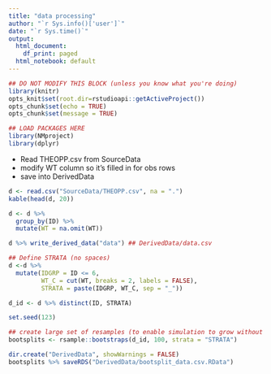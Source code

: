 ```yaml
---
title: "data processing"
author: "`r Sys.info()['user']`"
date: "`r Sys.time()`"
output:
  html_document:
    df_print: paged
  html_notebook: default
---
```



```r
## DO NOT MODIFY THIS BLOCK (unless you know what you're doing)
library(knitr)
opts_knit$set(root.dir=rstudioapi::getActiveProject())
opts_chunk$set(echo = TRUE)
opts_chunk$set(message = TRUE)
```

```r
## LOAD PACKAGES HERE
library(NMproject)
library(dplyr)

```

- Read THEOPP.csv from SourceData
- modify WT column so it's filled in for obs rows
- save into DerivedData

```r

d <- read.csv("SourceData/THEOPP.csv", na = ".")
kable(head(d, 20))

```

```r

d <- d %>%
  group_by(ID) %>%
  mutate(WT = na.omit(WT))

d %>% write_derived_data("data") ## DerivedData/data.csv

```


```r
## Define STRATA (no spaces)
d <-d %>%
  mutate(IDGRP = ID <= 6,
         WT_C = cut(WT, breaks = 2, labels = FALSE),
         STRATA = paste(IDGRP, WT_C, sep = "_"))

d_id <- d %>% distinct(ID, STRATA)

set.seed(123)

## create large set of resamples (to enable simulation to grow without ruining seed)
bootsplits <- rsample::bootstraps(d_id, 100, strata = "STRATA")

dir.create("DerivedData", showWarnings = FALSE)
bootsplits %>% saveRDS("DerivedData/bootsplit_data.csv.RData")

```


